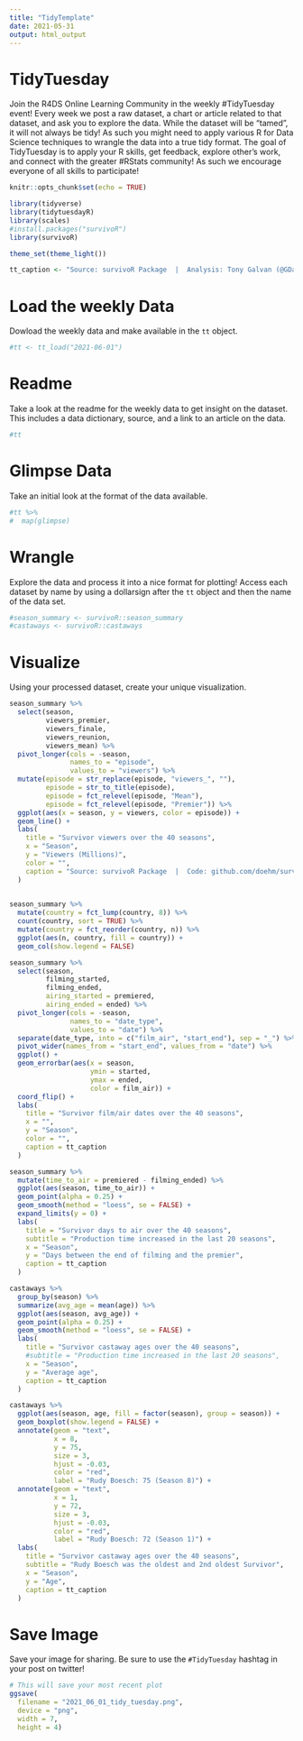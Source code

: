 ```yaml
---
title: "TidyTemplate"
date: 2021-05-31
output: html_output
---
```


# TidyTuesday

Join the R4DS Online Learning Community in the weekly #TidyTuesday event!
Every week we post a raw dataset, a chart or article related to that dataset, and ask you to explore the data.
While the dataset will be “tamed”, it will not always be tidy! As such you might need to apply various R for Data Science techniques to wrangle the data into a true tidy format.
The goal of TidyTuesday is to apply your R skills, get feedback, explore other’s work, and connect with the greater #RStats community!
As such we encourage everyone of all skills to participate!

```r

knitr::opts_chunk$set(echo = TRUE)

library(tidyverse)
library(tidytuesdayR)
library(scales)
#install.packages("survivoR")
library(survivoR)

theme_set(theme_light())

tt_caption <- "Source: survivoR Package  |  Analysis: Tony Galvan (@GDataScience1)"

```

# Load the weekly Data

Dowload the weekly data and make available in the `tt` object.

```r

#tt <- tt_load("2021-06-01")

```


# Readme

Take a look at the readme for the weekly data to get insight on the dataset.
This includes a data dictionary, source, and a link to an article on the data.

```r

#tt

```


# Glimpse Data

Take an initial look at the format of the data available.

```r

#tt %>% 
#  map(glimpse)

```

# Wrangle

Explore the data and process it into a nice format for plotting! Access each dataset by name by using a dollarsign after the `tt` object and then the name of the data set.

```r

#season_summary <- survivoR::season_summary
#castaways <- survivoR::castaways

```


# Visualize

Using your processed dataset, create your unique visualization.

```r

season_summary %>%
  select(season,
         viewers_premier,
         viewers_finale,
         viewers_reunion,
         viewers_mean) %>%
  pivot_longer(cols = -season,
               names_to = "episode",
               values_to = "viewers") %>%
  mutate(episode = str_replace(episode, "viewers_", ""),
         episode = str_to_title(episode),
         episode = fct_relevel(episode, "Mean"),
         episode = fct_relevel(episode, "Premier")) %>%
  ggplot(aes(x = season, y = viewers, color = episode)) +
  geom_line() +
  labs(
    title = "Survivor viewers over the 40 seasons",
    x = "Season",
    y = "Viewers (Millions)",
    color = "",
    caption = "Source: survivoR Package  |  Code: github.com/doehm/survivoR"
  )
  
```

```r

season_summary %>%
  mutate(country = fct_lump(country, 8)) %>%
  count(country, sort = TRUE) %>%
  mutate(country = fct_reorder(country, n)) %>%
  ggplot(aes(n, country, fill = country)) +
  geom_col(show.legend = FALSE)

```

```r

season_summary %>%
  select(season,
         filming_started,
         filming_ended,
         airing_started = premiered,
         airing_ended = ended) %>%
  pivot_longer(cols = -season,
               names_to = "date_type",
               values_to = "date") %>%
  separate(date_type, into = c("film_air", "start_end"), sep = "_") %>%
  pivot_wider(names_from = "start_end", values_from = "date") %>%
  ggplot() +
  geom_errorbar(aes(x = season, 
                    ymin = started, 
                    ymax = ended, 
                    color = film_air)) +
  coord_flip() +
  labs(
    title = "Survivor film/air dates over the 40 seasons",
    x = "",
    y = "Season",
    color = "",
    caption = tt_caption
  )

```

```r

season_summary %>%
  mutate(time_to_air = premiered - filming_ended) %>%
  ggplot(aes(season, time_to_air)) +
  geom_point(alpha = 0.25) +
  geom_smooth(method = "loess", se = FALSE) +
  expand_limits(y = 0) +
  labs(
    title = "Survivor days to air over the 40 seasons",
    subtitle = "Production time increased in the last 20 seasons",
    x = "Season",
    y = "Days between the end of filming and the premier",
    caption = tt_caption
  )

```

```r

castaways %>%
  group_by(season) %>%
  summarize(avg_age = mean(age)) %>%
  ggplot(aes(season, avg_age)) +
  geom_point(alpha = 0.25) +
  geom_smooth(method = "loess", se = FALSE) +
  labs(
    title = "Survivor castaway ages over the 40 seasons",
    #subtitle = "Production time increased in the last 20 seasons",
    x = "Season",
    y = "Average age",
    caption = tt_caption
  )

```

```r

castaways %>%
  ggplot(aes(season, age, fill = factor(season), group = season)) +
  geom_boxplot(show.legend = FALSE) +
  annotate(geom = "text", 
           x = 8, 
           y = 75, 
           size = 3,
           hjust = -0.03,
           color = "red",
           label = "Rudy Boesch: 75 (Season 8)") +
  annotate(geom = "text", 
           x = 1, 
           y = 72, 
           size = 3,
           hjust = -0.03,
           color = "red",
           label = "Rudy Boesch: 72 (Season 1)") +
  labs(
    title = "Survivor castaway ages over the 40 seasons",
    subtitle = "Rudy Boesch was the oldest and 2nd oldest Survivor",
    x = "Season",
    y = "Age",
    caption = tt_caption
  )

```


# Save Image

Save your image for sharing. Be sure to use the `#TidyTuesday` hashtag in your post on twitter! 

```r

# This will save your most recent plot
ggsave(
  filename = "2021_06_01_tidy_tuesday.png",
  device = "png",
  width = 7,
  height = 4)

```
